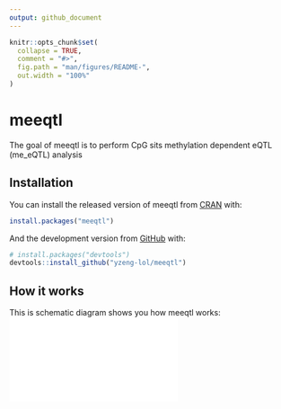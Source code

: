 ```yaml
---
output: github_document
---
```


<!-- README.md is generated from README.Rmd. Please edit that file -->

```r
knitr::opts_chunk$set(
  collapse = TRUE,
  comment = "#>",
  fig.path = "man/figures/README-",
  out.width = "100%"
)
```

# meeqtl

<!-- badges: start -->
<!-- badges: end -->

The goal of meeqtl is to perform CpG sits methylation dependent eQTL (me_eQTL) analysis

## Installation

You can install the released version of meeqtl from [CRAN](https://CRAN.R-project.org) with:

``` r
install.packages("meeqtl")
```

And the development version from [GitHub](https://github.com/) with:

``` r
# install.packages("devtools")
devtools::install_github("yzeng-lol/meeqtl")
```
## How it works

This is schematic diagram shows you how meeqtl works:
![Schematic_diagram](man/figures/schematic_diagram.pdf)
